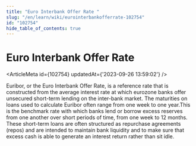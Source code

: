 ```yaml
---
title: "Euro Interbank Offer Rate "
slug: "/en/learn/wiki/eurointerbankofferrate-102754"
id: "102754"
hide_table_of_contents: true
---
```



# Euro Interbank Offer Rate 

<ArticleMeta id={102754} updatedAt={'2023-09-26 13:59:02'} />
<div className='border-solid border-b border-t-0 my-4 border-[var(--ifm-color-gray-300)]' />

Euribor, or the Euro Interbank Offer Rate, is a reference rate that is constructed from the average interest rate at which eurozone banks offer unsecured short-term lending on the inter-bank market. The maturities on loans used to calculate Euribor often range from one week to one year.This is the benchmark rate with which banks lend or borrow excess reserves from one another over short periods of time, from one week to 12 months. These short-term loans are often structured as repurchase agreements (repos) and are intended to maintain bank liquidity and to make sure that excess cash is able to generate an interest return rather than sit idle.
